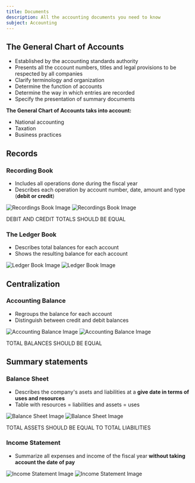 ```yaml
---
title: Documents
description: All the accounting documents you need to know
subject: Accounting
---
```



## The General Chart of Accounts

- Established by the accounting standards authority
- Presents all the cccount numbers, titles and legal provisions to be respected by all companies
- Clarify terminology and organization
- Determine the function of accounts
- Determine the way in which entries are recorded
- Specify the presentation of summary documents

**The General Chart of Accounts taks into account:**

- National accounting
- Taxation
- Business practices

## Records

### Recording Book

- Includes all operations done during the fiscal year
- Describes each operation by <span className="highlight blue">account number</span>, <span className="highlight red">date</span>, <span className="highlight green">amount</span> and <span className="highlight violet">type</span> (**debit or credit**)

<img className="dark" src="/accounting/documents/recording-book-dark.png" alt="Recordings Book Image"/>
<img className="light" src="/accounting/documents/recording-book-light.png" alt="Recordings Book Image"/>


<Callout type="error" emoji="‼️">DEBIT AND CREDIT TOTALS SHOULD BE EQUAL</Callout>

### The Ledger Book
- Describes total balances for each account
- Shows the resulting balance for each account

<img className="dark" src="/accounting/documents/ledger-book-dark.png" alt="Ledger Book Image"/>
<img className="light" src="/accounting/documents/ledger-book-light.png" alt="Ledger Book Image"/>

## Centralization

### Accounting Balance

- Regroups the balance for each account
- Distinguish between credit and debit balances

<img className="dark" src="/accounting/documents/accounting-balance-dark.png" alt="Accounting Balance Image"/>
<img className="light" src="/accounting/documents/accounting-balance-light.png" alt="Accounting Balance Image"/>


<Callout type="error" emoji="‼️">TOTAL BALANCES SHOULD BE EQUAL</Callout>

## Summary statements

### Balance Sheet

- Describes the company's asets and liabilities at a **give date in terms of uses and resources**
- Table with <span className="highlight red">resources = liabilities</span> and <span className="highlight green">assets = uses</span>

<img className="dark" src="/accounting/documents/balance-sheet-dark.png" alt="Balance Sheet Image"/>
<img className="light" src="/accounting/documents/balance-sheet-light.png" alt="Balance Sheet Image"/>

<Callout type="error" emoji="‼️">TOTAL ASSETS SHOULD BE EQUAL TO TOTAL LIABILITIES</Callout>

### Income Statement

- Summarize all expenses and income of the fiscal year **without taking account the date of pay**

<img className="dark" src="/accounting/documents/income-statement-dark.png" alt="Income Statement Image"/>
<img className="light" src="/accounting/documents/income-statement-light.png" alt="Income Statement Image"/>